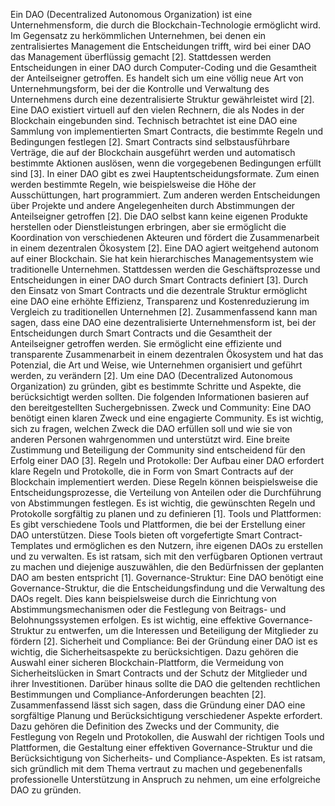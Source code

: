 Ein DAO (Decentralized Autonomous Organization) ist eine Unternehmensform, die durch die Blockchain-Technologie ermöglicht wird. Im Gegensatz zu herkömmlichen Unternehmen, bei denen ein zentralisiertes Management die Entscheidungen trifft, wird bei einer DAO das Management überflüssig gemacht [2]. Stattdessen werden Entscheidungen in einer DAO durch Computer-Coding und die Gesamtheit der Anteilseigner getroffen. Es handelt sich um eine völlig neue Art von Unternehmungsform, bei der die Kontrolle und Verwaltung des Unternehmens durch eine dezentralisierte Struktur gewährleistet wird [2].
Eine DAO existiert virtuell auf den vielen Rechnern, die als Nodes in der Blockchain eingebunden sind. Technisch betrachtet ist eine DAO eine Sammlung von implementierten Smart Contracts, die bestimmte Regeln und Bedingungen festlegen [2]. Smart Contracts sind selbstausführbare Verträge, die auf der Blockchain ausgeführt werden und automatisch bestimmte Aktionen auslösen, wenn die vorgegebenen Bedingungen erfüllt sind [3].
In einer DAO gibt es zwei Hauptentscheidungsformate. Zum einen werden bestimmte Regeln, wie beispielsweise die Höhe der Ausschüttungen, hart programmiert. Zum anderen werden Entscheidungen über Projekte und andere Angelegenheiten durch Abstimmungen der Anteilseigner getroffen [2]. Die DAO selbst kann keine eigenen Produkte herstellen oder Dienstleistungen erbringen, aber sie ermöglicht die Koordination von verschiedenen Akteuren und fördert die Zusammenarbeit in einem dezentralen Ökosystem [2].
Eine DAO agiert weitgehend autonom auf einer Blockchain. Sie hat kein hierarchisches Managementsystem wie traditionelle Unternehmen. Stattdessen werden die Geschäftsprozesse und Entscheidungen in einer DAO durch Smart Contracts definiert [3]. Durch den Einsatz von Smart Contracts und die dezentrale Struktur ermöglicht eine DAO eine erhöhte Effizienz, Transparenz und Kostenreduzierung im Vergleich zu traditionellen Unternehmen [2].
Zusammenfassend kann man sagen, dass eine DAO eine dezentralisierte Unternehmensform ist, bei der Entscheidungen durch Smart Contracts und die Gesamtheit der Anteilseigner getroffen werden. Sie ermöglicht eine effiziente und transparente Zusammenarbeit in einem dezentralen Ökosystem und hat das Potenzial, die Art und Weise, wie Unternehmen organisiert und geführt werden, zu verändern [2].
Um eine DAO (Decentralized Autonomous Organization) zu gründen, gibt es bestimmte Schritte und Aspekte, die berücksichtigt werden sollten. Die folgenden Informationen basieren auf den bereitgestellten Suchergebnissen.
Zweck und Community: Eine DAO benötigt einen klaren Zweck und eine engagierte Community. Es ist wichtig, sich zu fragen, welchen Zweck die DAO erfüllen soll und wie sie von anderen Personen wahrgenommen und unterstützt wird. Eine breite Zustimmung und Beteiligung der Community sind entscheidend für den Erfolg einer DAO [3].
Regeln und Protokolle: Der Aufbau einer DAO erfordert klare Regeln und Protokolle, die in Form von Smart Contracts auf der Blockchain implementiert werden. Diese Regeln können beispielsweise die Entscheidungsprozesse, die Verteilung von Anteilen oder die Durchführung von Abstimmungen festlegen. Es ist wichtig, die gewünschten Regeln und Protokolle sorgfältig zu planen und zu definieren [1].
Tools und Plattformen: Es gibt verschiedene Tools und Plattformen, die bei der Erstellung einer DAO unterstützen. Diese Tools bieten oft vorgefertigte Smart Contract-Templates und ermöglichen es den Nutzern, ihre eigenen DAOs zu erstellen und zu verwalten. Es ist ratsam, sich mit den verfügbaren Optionen vertraut zu machen und diejenige auszuwählen, die den Bedürfnissen der geplanten DAO am besten entspricht [1].
Governance-Struktur: Eine DAO benötigt eine Governance-Struktur, die die Entscheidungsfindung und die Verwaltung des DAOs regelt. Dies kann beispielsweise durch die Einrichtung von Abstimmungsmechanismen oder die Festlegung von Beitrags- und Belohnungssystemen erfolgen. Es ist wichtig, eine effektive Governance-Struktur zu entwerfen, um die Interessen und Beteiligung der Mitglieder zu fördern [2].
Sicherheit und Compliance: Bei der Gründung einer DAO ist es wichtig, die Sicherheitsaspekte zu berücksichtigen. Dazu gehören die Auswahl einer sicheren Blockchain-Plattform, die Vermeidung von Sicherheitslücken in Smart Contracts und der Schutz der Mitglieder und ihrer Investitionen. Darüber hinaus sollte die DAO die geltenden rechtlichen Bestimmungen und Compliance-Anforderungen beachten [2].
Zusammenfassend lässt sich sagen, dass die Gründung einer DAO eine sorgfältige Planung und Berücksichtigung verschiedener Aspekte erfordert. Dazu gehören die Definition des Zwecks und der Community, die Festlegung von Regeln und Protokollen, die Auswahl der richtigen Tools und Plattformen, die Gestaltung einer effektiven Governance-Struktur und die Berücksichtigung von Sicherheits- und Compliance-Aspekten. Es ist ratsam, sich gründlich mit dem Thema vertraut zu machen und gegebenenfalls professionelle Unterstützung in Anspruch zu nehmen, um eine erfolgreiche DAO zu gründen.